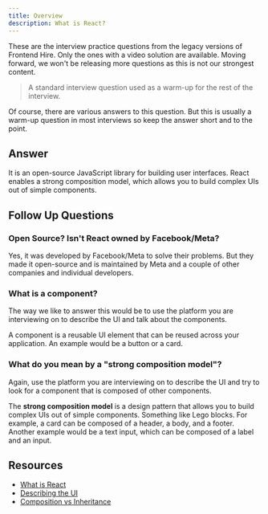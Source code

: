 ```yaml
---
title: Overview
description: What is React?
---
```


<Callout title="Questions are deprecated!" type="error">
  These are the interview practice questions from the legacy versions of
  Frontend Hire. Only the ones with a video solution are available. Moving
  forward, we won't be releasing more questions as this is not our strongest
  content.
</Callout>

<VideoEmbed
  id="v3eJb8VAyiQ"
  title="What is React? | React Theory | Easy Question | Frontend Hire"
/>

> A standard interview question used as a warm-up for the rest of the interview.

<Callout type="warn">
  Of course, there are various answers to this question. But this is usually a
  warm-up question in most interviews so keep the answer short and to the point.
</Callout>

## Answer

It is an open-source JavaScript library for building user interfaces. React enables a strong composition model, which allows you to build complex UIs out of simple components.

## Follow Up Questions

### Open Source? Isn't React owned by Facebook/Meta?

Yes, it was developed by Facebook/Meta to solve their problems. But they made it open-source and is maintained by Meta and a couple of other companies and individual developers.

### What is a component?

<Callout>
  The way we like to answer this would be to use the platform you are
  interviewing on to describe the UI and talk about the components.
</Callout>

A component is a reusable UI element that can be reused across your application. An example would be a button or a card.

### What do you mean by a **"strong composition model"**?

<Callout>
  Again, use the platform you are interviewing on to describe the UI and try to
  look for a component that is composed of other components.
</Callout>

The **strong composition model** is a design pattern that allows you to build complex UIs out of simple components. Something like Lego blocks. For example, a card can be composed of a header, a body, and a footer. Another example would be a text input, which can be composed of a label and an input.

## Resources

- [What is React](https://www.epicreact.dev/what-is-react)
- [Describing the UI](https://react.dev/learn/describing-the-ui)
- [Composition vs Inheritance](https://legacy.reactjs.org/docs/composition-vs-inheritance.html)
